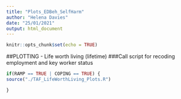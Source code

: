 ```yaml
---
title: "Plots_EDBeh_SelfHarm"
author: "Helena Davies"
date: "25/01/2021"
output: html_document
---
```


```r
knitr::opts_chunk$set(echo = TRUE)
```



##PLOTTING - Life worth living (lifetime)
###Call script for recoding employment and key worker status
```r
if(RAMP == TRUE | COPING == TRUE) {
source("./TAF_LifeWorthLiving_Plots.R")

}
```
